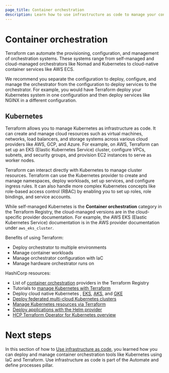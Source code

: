 ```yaml
---
page_title: Container orchestration
description: Learn how to use infrastructure as code to manage your container orchestration.
---
```


# Container orchestration

Terraform can automate the provisioning, configuration, and management of orchestration systems. These systems range from self-managed and cloud-managed orchestrators like Nomad and Kubernetes to cloud-native container services like AWS ECS.

We recommend you separate the configuration to deploy, configure, and manage the orchestrator from the configuration to deploy services to the orchestrator. For example, you would have Terraform deploy your Kubernetes system in one configuration and then deploy services like NGINX in a different configuration.

## Kubernetes 

Terraform allows you to manage Kubernetes as infrastructure as code.  It can create and manage cloud resources such as virtual machines, networks, load balancers, and storage systems across various cloud providers like AWS, GCP, and Azure. For example, on AWS, Terraform can set up an EKS (Elastic Kubernetes Service) cluster, configure VPCs, subnets, and security groups, and provision EC2 instances to serve as worker nodes. 

Terraform can interact directly with Kubernetes to manage cluster resources. Terraform can use the Kubernetes provider to create and manage namespaces, deploy workloads, set up services, and configure ingress rules. It can also handle more complex Kubernetes concepts like role-based access control (RBAC) by enabling you to set up roles, role bindings, and service accounts.

While self-managed Kubernetes is the **Container orchestration** category in the Terraform Registry, the cloud-managed versions are in the cloud-specific provider documentation. For example, the AWS EKS (Elastic Kubernetes Service) documentation is in the AWS provider documentation under `aws_eks_cluster`.

Benefits of using Terraform:
- Deploy orchestrator to multiple environments
- Manage container workloads
- Manage orchestrator configuration with IaC
- Manage hardware orchestrator runs on

HashiCorp resources:
- List of [container orchestration](https://registry.terraform.io/browse/providers?category=container-orchestration) providers in the Terraform Registry
- Tutorials to [manage Kubernetes with Terraform](/terraform/tutorials/kubernetes)
- Deploy cloud native Kubernetes , [EKS](/terraform/tutorials/kubernetes/eks), [AKS](/terraform/tutorials/kubernetes/aks), and [GKE](/terraform/tutorials/kubernetes/gke)
- [Deploy federated multi-cloud Kubernetes clusters](/terraform/tutorials/kubernetes/multicloud-kubernetes)
- [Manage Kubernetes resources via Terraform](/terraform/tutorials/kubernetes/kubernetes-provider)
- [Deploy applications with the Helm provider](/terraform/tutorials/kubernetes/helm-provider)
- [HCP Terraform Operator for Kubernetes overview](/terraform/cloud-docs/integrations/kubernetes)

# Next steps

In this section of how to [Use infrastructure as code](/well-architected-framework/automate-and-define-processes/use-infrastructure-as-code/overview), you learned how you can deploy and manage container orchestration tools like Kubernetes using IaC and Terraform. Use infrastructure as code is part of the Automate and define processes pillar.